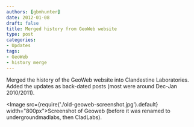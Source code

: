 ```yaml
---
authors: [gbmhunter]
date: 2012-01-08
draft: false
title: Merged history from GeoWeb website
type: post
categories:
- Updates
tags:
- GeoWeb
- history merge
---
```


Merged the history of the GeoWeb website into Clandestine Laboratories. Added the updates as back-dated posts (most were around Dec-Jan 2010/2011).

<Image src={require('./old-geoweb-screenshot.jpg').default} width="800px">Screenshot of Geoweb (before it was renamed to undergroundmadlabs, then CladLabs).</Image>
